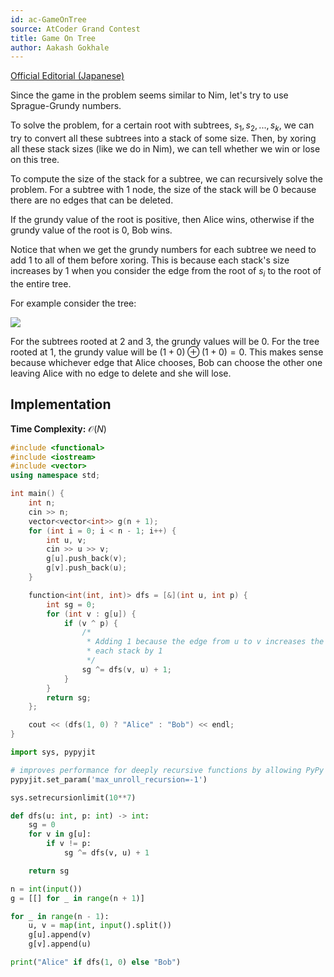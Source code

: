 ```yaml
---
id: ac-GameOnTree
source: AtCoder Grand Contest
title: Game On Tree
author: Aakash Gokhale
---
```


[Official Editorial (Japanese)](https://atcoder.jp/contests/agc017/editorial)

Since the game in the problem seems similar to Nim, let's try to use Sprague-Grundy numbers.

To solve the problem, for a certain root with subtrees, $s_1, s_2, ..., s_k$, we can try to convert all these subtrees into a stack of some size.
Then, by xoring all these stack sizes (like we do in Nim), we can tell whether we win or lose on this tree.

To compute the size of the stack for a subtree, we can recursively solve the problem.
For a subtree with $1$ node, the size of the stack will be $0$ because there are no edges that can be deleted.

If the grundy value of the root is positive, then Alice wins, otherwise if the grundy value of the root is $0$, Bob wins.

Notice that when we get the grundy numbers for each subtree we need to add $1$ to all of them before xoring.
This is because each stack's size increases by $1$ when you consider the edge from the root of $s_i$ to the root of the entire tree.

For example consider the tree:

![](ac-GameOnTree/gameontree.png)

For the subtrees rooted at $2$ and $3$, the grundy values will be $0$.
For the tree rooted at $1$, the grundy value will be $(1 + 0) \oplus (1 + 0) = 0$.
This makes sense because whichever edge that Alice chooses, Bob can choose the other one leaving Alice with no edge to delete and she will lose.

## Implementation

**Time Complexity:** $\mathcal{O}(N)$

<LanguageSection>
<CPPSection>

```cpp
#include <functional>
#include <iostream>
#include <vector>
using namespace std;

int main() {
	int n;
	cin >> n;
	vector<vector<int>> g(n + 1);
	for (int i = 0; i < n - 1; i++) {
		int u, v;
		cin >> u >> v;
		g[u].push_back(v);
		g[v].push_back(u);
	}

	function<int(int, int)> dfs = [&](int u, int p) {
		int sg = 0;
		for (int v : g[u]) {
			if (v ^ p) {
				/*
				 * Adding 1 because the edge from u to v increases the size of
				 * each stack by 1
				 */
				sg ^= dfs(v, u) + 1;
			}
		}
		return sg;
	};

	cout << (dfs(1, 0) ? "Alice" : "Bob") << endl;
}
```

</CPPSection>
<PySection>

```py
import sys, pypyjit

# improves performance for deeply recursive functions by allowing PyPy to skip unrolling
pypyjit.set_param('max_unroll_recursion=-1')

sys.setrecursionlimit(10**7)

def dfs(u: int, p: int) -> int:
    sg = 0
    for v in g[u]:
        if v != p:
            sg ^= dfs(v, u) + 1

    return sg

n = int(input())
g = [[] for _ in range(n + 1)]

for _ in range(n - 1):
    u, v = map(int, input().split())
    g[u].append(v)
    g[v].append(u)

print("Alice" if dfs(1, 0) else "Bob")
```

</PySection>
</LanguageSection>
